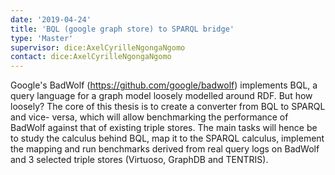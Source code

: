 ```yaml
---
date: '2019-04-24'
title: 'BQL (google graph store) to SPARQL bridge'
type: 'Master'
supervisor: dice:AxelCyrilleNgongaNgomo
contact: dice:AxelCyrilleNgongaNgomo
---
```


Google's BadWolf (https://github.com/google/badwolf) implements BQL, a query language for a graph model loosely modelled around RDF. But how loosely? The core of this thesis is to create a converter from BQL to SPARQL and vice- versa, which will allow benchmarking the performance of BadWolf against that of existing triple stores. The main tasks will hence be to study the calculus behind BQL, map it to the SPARQL calculus, implement the mapping and run benchmarks derived from real query logs on BadWolf and 3 selected triple stores (Virtuoso, GraphDB and TENTRIS).
